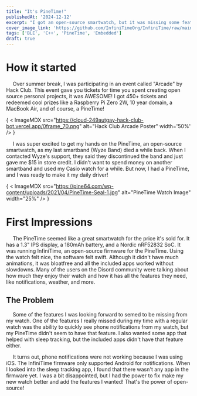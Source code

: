 ```yaml
---
title: "It's PineTime!"
publishedAt: '2024-12-12'
excerpt: "I got an open-source smartwatch, but it was missing some features. So, I added them!"
cover_image_link: 'https://github.com/InfiniTimeOrg/InfiniTime/raw/main/doc/logo/watchface_collage.png'
tags: ['BLE', 'C++', 'PineTime', 'Embedded']
draft: true
---
```


# How it started
&emsp; Over summer break, I was participating in an event called "Arcade" by Hack Club. This event gave you tickets for time you spent creating open source personal projects, it was AWESOME! I got 450+ tickets and redeemed cool prizes like a Raspberry Pi Zero 2W, 10 year domain, a MacBook Air, and of course, a PineTime!

{ < ImageMDX src="https://cloud-249autgay-hack-club-bot.vercel.app/0frame_70.png" alt="Hack Club Arcade Poster" width='50%' /> }

&emsp; I was super excited to get my hands on the PineTime, an open-source smartwatch, as my last smartband (Wyze Band) died a while back. When I contacted Wyze's support, they said they discontinued the band and just gave me $15 in store credit. I didn't want to spend money on another smartband and used my Casio watch for a while. But now, I had a PineTime, and I was ready to make it my daily driver!

{ < ImageMDX src="https://pine64.com/wp-content/uploads/2021/04/PineTime-Seal-1.jpg" alt="PineTime Watch Image" width="25%" /> }

# First Impressions
&emsp; The PineTime seemed like a great smartwatch for the price it's sold for. It has a 1.3" IPS display, a 180mAh battery, and a Nordic nRF52832 SoC. It was running InfiniTime, an open-source firmware for the PineTime. Using the watch felt nice, the software felt swift. Although it didn't have much animations, it was bloatfree and all the included apps worked without slowdowns. Many of the users on the Disord community were talking about how much they enjoy their watch and how it has all the features they need, like notifications, weather, and more.
## The Problem
&emsp; Some of the features I was looking forward to semed to be missing from my watch. One of the features I really missed during my time with a regular watch was the ability to quickly see phone notifications from my watch, but my PineTime didn't seem to have that feature. I also wanted some app that helped with sleep tracking, but the included apps didn't have that feature either.

&emsp; It turns out, phone notifications were not working because I was using iOS. The InfiniTime firmware only supported Android for notifications. When I looked into the sleep tracking app, I found that there wasn't any app in the firmware yet. I was a bit disappointed, but I had the power to fix make my new watch better and add the features I wanted! That's the power of open-source!